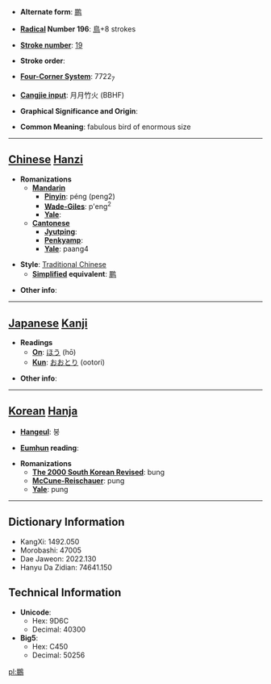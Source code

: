 * '''Alternate form''': [[鹏]]

* '''[[Wiktionary:Chinese radical index| Radical]] Number 196''': [[Wiktionary:Chinese radical index 鳥|鳥]]+8 strokes

* '''[[Wiktionary:Chinese total strokes index|Stroke number]]''': [[Wiktionary:Chinese total strokes index 19|19]]

* '''Stroke order''': 

* '''[[Wiktionary:Chinese four corner index|Four-Corner System]]''': 7722<sub>7</sub>

* '''[[Wiktionary:Chinese Cangjie index|Cangjie input]]''': 月月竹火 (BBHF)

* '''Graphical Significance and Origin''': 

* '''Common Meaning''': fabulous bird of enormous size

----

== [[Chinese]] [[Hanzi]] ==

* '''Romanizations'''
** '''[[Mandarin]]'''
*** '''[[Pinyin]]''': péng (peng2)
*** '''[[Wade-Giles]]''': p'eng<sup>2</sup>
*** '''[[Yale]]''': 
** '''[[Cantonese]]'''
*** '''[[Jyutping]]''':
*** '''[[Penkyamp]]''': 
*** '''[[Yale]]''': paang4

* '''Style''': [[Traditional Chinese]] 
** '''[[Simplified Chinese|Simplified]] equivalent''': [[鹏]]

* '''Other info''': 

----

== [[Japanese]] [[Kanji]] ==

* '''Readings'''
** '''[[On]]''': [[ほう]] (hō)
** '''[[Kun]]''': [[おおとり]] (ootori)

* '''Other info''':  

----

== [[Korean]] [[Hanja]] ==

* '''[[Hangeul]]''': 붕

* '''[[Eumhun]] reading''': 

* '''Romanizations'''
** '''[[The 2000 South Korean Revised Romanization|The 2000 South Korean Revised]]''': bung
** '''[[McCune-Reischauer]]''': pung
** '''[[Yale]]''': pung

----

== Dictionary Information ==

* KangXi: 1492.050
* Morobashi: 47005
* Dae Jaweon: 2022.130
* Hanyu Da Zidian: 74641.150

== Technical Information ==

* '''Unicode''':
** Hex: 9D6C
** Decimal: 40300
* '''Big5''':
** Hex: C450
** Decimal: 50256

[[pl:鵬]]